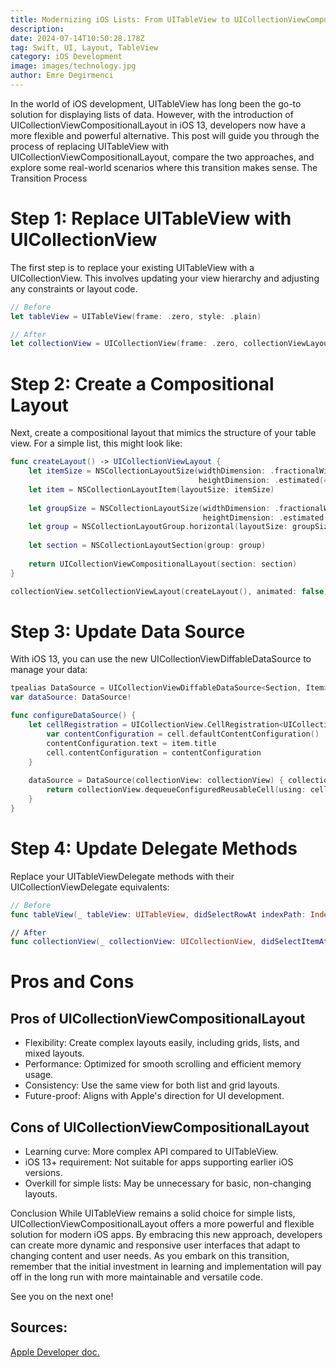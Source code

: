 ```yaml
---
title: Modernizing iOS Lists: From UITableView to UICollectionViewCompositionalLayout
description: 
date: 2024-07-14T10:50:28.178Z
tag: Swift, UI, Layout, TableView
category: iOS Development
image: images/technology.jpg
author: Emre Degirmenci
---
```


In the world of iOS development, UITableView has long been the go-to solution for displaying lists of data. However, with the introduction of UICollectionViewCompositionalLayout in iOS 13, developers now have a more flexible and powerful alternative. This post will guide you through the process of replacing UITableView with UICollectionViewCompositionalLayout, compare the two approaches, and explore some real-world scenarios where this transition makes sense.
The Transition Process

# Step 1: Replace UITableView with UICollectionView
The first step is to replace your existing UITableView with a UICollectionView. This involves updating your view hierarchy and adjusting any constraints or layout code.

```swift
// Before
let tableView = UITableView(frame: .zero, style: .plain)

// After
let collectionView = UICollectionView(frame: .zero, collectionViewLayout: UICollectionViewFlowLayout())
```

# Step 2: Create a Compositional Layout
Next, create a compositional layout that mimics the structure of your table view. For a simple list, this might look like:

```swift
func createLayout() -> UICollectionViewLayout {
    let itemSize = NSCollectionLayoutSize(widthDimension: .fractionalWidth(1.0),
                                          heightDimension: .estimated(44))
    let item = NSCollectionLayoutItem(layoutSize: itemSize)
    
    let groupSize = NSCollectionLayoutSize(widthDimension: .fractionalWidth(1.0),
                                           heightDimension: .estimated(44))
    let group = NSCollectionLayoutGroup.horizontal(layoutSize: groupSize, subitems: [item])
    
    let section = NSCollectionLayoutSection(group: group)
    
    return UICollectionViewCompositionalLayout(section: section)
}

collectionView.setCollectionViewLayout(createLayout(), animated: false)
```

# Step 3: Update Data Source
With iOS 13, you can use the new UICollectionViewDiffableDataSource to manage your data:

```swift
tpealias DataSource = UICollectionViewDiffableDataSource<Section, Item>
var dataSource: DataSource!

func configureDataSource() {
    let cellRegistration = UICollectionView.CellRegistration<UICollectionViewListCell, Item> { cell, indexPath, item in
        var contentConfiguration = cell.defaultContentConfiguration()
        contentConfiguration.text = item.title
        cell.contentConfiguration = contentConfiguration
    }
    
    dataSource = DataSource(collectionView: collectionView) { collectionView, indexPath, item in
        return collectionView.dequeueConfiguredReusableCell(using: cellRegistration, for: indexPath, item: item)
    }
}
```

# Step 4: Update Delegate Methods

Replace your UITableViewDelegate methods with their UICollectionViewDelegate equivalents:

```swift
// Before
func tableView(_ tableView: UITableView, didSelectRowAt indexPath: IndexPath)

// After
func collectionView(_ collectionView: UICollectionView, didSelectItemAt indexPath: IndexPath)
```

# Pros and Cons
## Pros of UICollectionViewCompositionalLayout

- Flexibility: Create complex layouts easily, including grids, lists, and mixed layouts.
- Performance: Optimized for smooth scrolling and efficient memory usage.
- Consistency: Use the same view for both list and grid layouts.
- Future-proof: Aligns with Apple's direction for UI development.

## Cons of UICollectionViewCompositionalLayout

- Learning curve: More complex API compared to UITableView.
- iOS 13+ requirement: Not suitable for apps supporting earlier iOS versions.
- Overkill for simple lists: May be unnecessary for basic, non-changing layouts.

Conclusion
While UITableView remains a solid choice for simple lists, UICollectionViewCompositionalLayout offers a more powerful and flexible solution for modern iOS apps. By embracing this new approach, developers can create more dynamic and responsive user interfaces that adapt to changing content and user needs.
As you embark on this transition, remember that the initial investment in learning and implementation will pay off in the long run with more maintainable and versatile code. 

See you on the next one!

## Sources:
[Apple Developer doc.](https://developer.apple.com/documentation/uikit/uicollectionviewcompositionallayout)